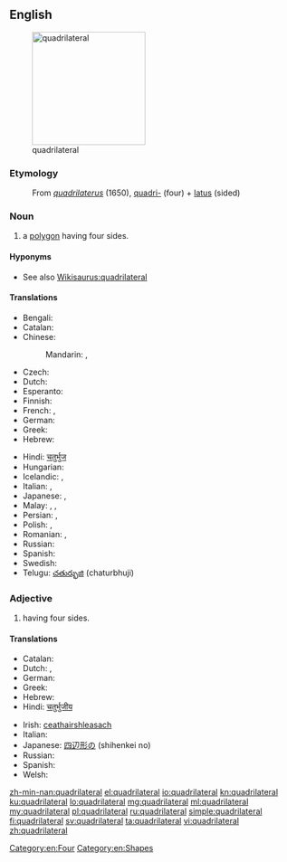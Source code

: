 ==English==
[[File:Quadrilateral ABCDE.png|thumb|right|200px|quadrilateral]]
===Etymology===
: From {{etyl|la|en}} ''[[quadrilaterus]]'' (1650), [[quadri-]] (four) + [[latus]] (sided)

===Noun===
{{wikipedia}}
{{en-noun}}

# a [[polygon]] having four sides.

====Hyponyms====
* See also [[Wikisaurus:quadrilateral]]

====Translations====
{{trans-top|polygon having four sides}}
* Bengali: {{t-|bn|চতুর্ভুজ}}
* Catalan: {{t-|ca|quadrilàter|m}}
* Chinese:
*: Mandarin: {{t|cmn|四邊形|sc=Hani}}, {{t|cmn|四边形|tr=sìbiānxíng|sc=Hani}}
* Czech: {{t-|cs|čtyřúhelník|m}}
* Dutch: {{t+|nl|vierhoek}}
* Esperanto: {{t-|eo|kvarlatero}}
* Finnish: {{t+|fi|nelikulmio}}
* French: {{t+|fr|quadrilatère}}, {{t+|fr|quadrangle|m}}
* German: {{t+|de|Viereck}}
* Greek: {{t+|el|τετράγωνο|tr=tetrágono|n}}
* Hebrew: {{t-|he|מרובע|m|tr=merubá}}
{{trans-mid}}
* Hindi: [[चतुर्भुज]]
* Hungarian: {{t+|hu|négyszög}}
* Icelandic: {{t-|is|ferhliðungur|m}}, {{t-|is|fjórhliðungur|m}}
* Italian: {{t+|it|quadrilatero|m}}, {{t+|it|quadrangolo|m}}
* Japanese: {{t-|ja|四辺形|tr=しへんけい, shihenkei|sc=Jpan}}, {{t-|ja|四角形|tr= しかっけい, shikakkei|sc=Jpan}}
* Malay: {{t|ms|segi empat}}, {{t|ms|caturkona}}, {{t|ms|tetragon}}
* Persian: {{t+|fa|چهارضلعی|sc=fa-Arab}}, {{t-|fa|چهارور|sc=fa-Arab}}
* Polish: {{t+|pl|czworokąt|m}}, {{t+|pl|czworobok|m}}
* Romanian: {{t+|ro|patrulater}}, {{t-|ro|cadrilater}}
* Russian: {{t+|ru|четырёхугольник|m|tr=četyrjoxugólʹnik}}
* Spanish: {{t+|es|cuadrilátero|m}}
* Swedish: {{t+|sv|fyrhörning|c}}
* Telugu: [[చతుర్భుజి]] (chaturbhuji)
{{trans-bottom}}

===Adjective===
{{en-adj|-}}

# having four sides.

====Translations====
{{trans-top|having four sides}}
* Catalan: {{t-|ca|quadrilàter}}
* Dutch: {{t-|nl|vierhoekig}}, {{t-|nl|quadrilateraal}}
* German: {{t-|de|vierseitig|n}}
* Greek: {{t+|el|τετράπλευρος}}
* Hebrew: {{t-|he|מרובע|m|tr=merubá}}
* Hindi: [[चतुर्भुजीय]]
{{trans-mid}}
* Irish: [[ceathairshleasach]]
* Italian: {{t+|it|quadrilatero}}
* Japanese: [[四辺形]]の (shihenkei no)
* Russian: {{t+|ru|четырёхсторонний|tr=četyrjoxstorо́nnij|sc=Cyrl}}
* Spanish: {{t+|es|cuadrilátero}}
* Welsh: {{t-|cy|pedrongl}}
{{trans-bottom}}

[[Category:en:Four]]
[[Category:en:Shapes]]

[[zh-min-nan:quadrilateral]]
[[el:quadrilateral]]
[[io:quadrilateral]]
[[kn:quadrilateral]]
[[ku:quadrilateral]]
[[lo:quadrilateral]]
[[mg:quadrilateral]]
[[ml:quadrilateral]]
[[my:quadrilateral]]
[[pl:quadrilateral]]
[[ru:quadrilateral]]
[[simple:quadrilateral]]
[[fi:quadrilateral]]
[[sv:quadrilateral]]
[[ta:quadrilateral]]
[[vi:quadrilateral]]
[[zh:quadrilateral]]